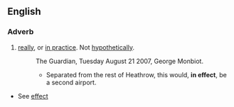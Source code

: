 ==English==
===Adverb===
{{en-adv|-}}

#[[really]], or [[in practice]]. Not [[hypothetically]]. 
#:The Guardian, Tuesday August 21 2007, George Monbiot.
#:*Separated from the rest of Heathrow, this would, '''in effect''', be a second airport.

*See [[effect]]